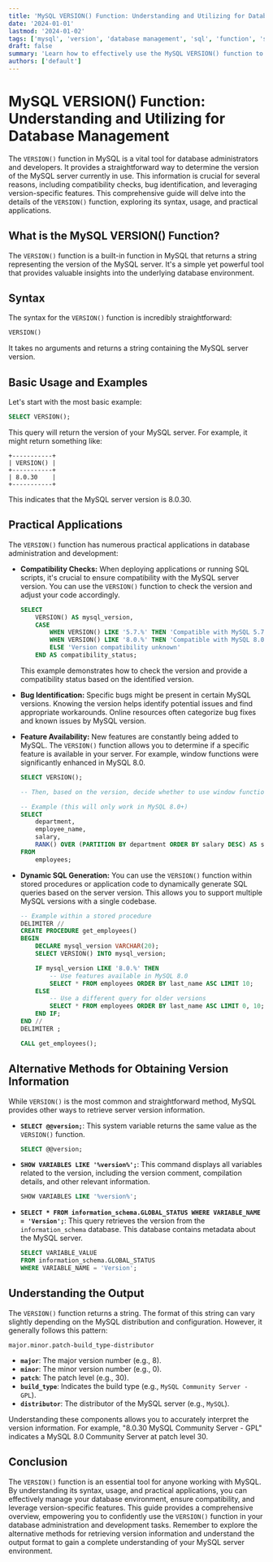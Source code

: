 ```yaml
---
title: 'MySQL VERSION() Function: Understanding and Utilizing for Database Management'
date: '2024-01-01'
lastmod: '2024-01-02'
tags: ['mysql', 'version', 'database management', 'sql', 'function', 'server version', 'mysql version', 'information schema']
draft: false
summary: 'Learn how to effectively use the MySQL VERSION() function to retrieve and understand your MySQL server version. This comprehensive guide covers syntax, examples, and practical applications for database administration and compatibility checks.'
authors: ['default']
---
```


# MySQL VERSION() Function: Understanding and Utilizing for Database Management

The `VERSION()` function in MySQL is a vital tool for database administrators and developers. It provides a straightforward way to determine the version of the MySQL server currently in use. This information is crucial for several reasons, including compatibility checks, bug identification, and leveraging version-specific features. This comprehensive guide will delve into the details of the `VERSION()` function, exploring its syntax, usage, and practical applications.

## What is the MySQL VERSION() Function?

The `VERSION()` function is a built-in function in MySQL that returns a string representing the version of the MySQL server. It's a simple yet powerful tool that provides valuable insights into the underlying database environment.

## Syntax

The syntax for the `VERSION()` function is incredibly straightforward:

```sql
VERSION()
```

It takes no arguments and returns a string containing the MySQL server version.

## Basic Usage and Examples

Let's start with the most basic example:

```sql
SELECT VERSION();
```

This query will return the version of your MySQL server.  For example, it might return something like:

```
+-----------+
| VERSION() |
+-----------+
| 8.0.30    |
+-----------+
```

This indicates that the MySQL server version is 8.0.30.

## Practical Applications

The `VERSION()` function has numerous practical applications in database administration and development:

*   **Compatibility Checks:** When deploying applications or running SQL scripts, it's crucial to ensure compatibility with the MySQL server version. You can use the `VERSION()` function to check the version and adjust your code accordingly.

    ```sql
    SELECT
        VERSION() AS mysql_version,
        CASE
            WHEN VERSION() LIKE '5.7.%' THEN 'Compatible with MySQL 5.7'
            WHEN VERSION() LIKE '8.0.%' THEN 'Compatible with MySQL 8.0'
            ELSE 'Version compatibility unknown'
        END AS compatibility_status;
    ```

    This example demonstrates how to check the version and provide a compatibility status based on the identified version.

*   **Bug Identification:** Specific bugs might be present in certain MySQL versions. Knowing the version helps identify potential issues and find appropriate workarounds.  Online resources often categorize bug fixes and known issues by MySQL version.

*   **Feature Availability:** New features are constantly being added to MySQL. The `VERSION()` function allows you to determine if a specific feature is available in your server. For example, window functions were significantly enhanced in MySQL 8.0.

    ```sql
    SELECT VERSION();

    -- Then, based on the version, decide whether to use window functions

    -- Example (this will only work in MySQL 8.0+)
    SELECT
        department,
        employee_name,
        salary,
        RANK() OVER (PARTITION BY department ORDER BY salary DESC) AS salary_rank
    FROM
        employees;
    ```

*   **Dynamic SQL Generation:**  You can use the `VERSION()` function within stored procedures or application code to dynamically generate SQL queries based on the server version.  This allows you to support multiple MySQL versions with a single codebase.

    ```sql
    -- Example within a stored procedure
    DELIMITER //
    CREATE PROCEDURE get_employees()
    BEGIN
        DECLARE mysql_version VARCHAR(20);
        SELECT VERSION() INTO mysql_version;

        IF mysql_version LIKE '8.0.%' THEN
            -- Use features available in MySQL 8.0
            SELECT * FROM employees ORDER BY last_name ASC LIMIT 10;
        ELSE
            -- Use a different query for older versions
            SELECT * FROM employees ORDER BY last_name ASC LIMIT 0, 10;
        END IF;
    END //
    DELIMITER ;

    CALL get_employees();
    ```

##  Alternative Methods for Obtaining Version Information

While `VERSION()` is the most common and straightforward method, MySQL provides other ways to retrieve server version information.

*   **`SELECT @@version;`**: This system variable returns the same value as the `VERSION()` function.

    ```sql
    SELECT @@version;
    ```

*   **`SHOW VARIABLES LIKE '%version%';`**: This command displays all variables related to the version, including the version comment, compilation details, and other relevant information.

    ```sql
    SHOW VARIABLES LIKE '%version%';
    ```

*   **`SELECT * FROM information_schema.GLOBAL_STATUS WHERE VARIABLE_NAME = 'Version';`**: This query retrieves the version from the `information_schema` database. This database contains metadata about the MySQL server.

    ```sql
    SELECT VARIABLE_VALUE
    FROM information_schema.GLOBAL_STATUS
    WHERE VARIABLE_NAME = 'Version';
    ```

##  Understanding the Output

The `VERSION()` function returns a string. The format of this string can vary slightly depending on the MySQL distribution and configuration.  However, it generally follows this pattern:

`major.minor.patch-build_type-distributor`

*   **`major`**: The major version number (e.g., 8).
*   **`minor`**: The minor version number (e.g., 0).
*   **`patch`**: The patch level (e.g., 30).
*   **`build_type`**: Indicates the build type (e.g., `MySQL Community Server - GPL`).
*   **`distributor`**: The distributor of the MySQL server (e.g., `MySQL`).

Understanding these components allows you to accurately interpret the version information.  For example, "8.0.30 MySQL Community Server - GPL" indicates a MySQL 8.0 Community Server at patch level 30.

## Conclusion

The `VERSION()` function is an essential tool for anyone working with MySQL.  By understanding its syntax, usage, and practical applications, you can effectively manage your database environment, ensure compatibility, and leverage version-specific features. This guide provides a comprehensive overview, empowering you to confidently use the `VERSION()` function in your database administration and development tasks.  Remember to explore the alternative methods for retrieving version information and understand the output format to gain a complete understanding of your MySQL server environment.